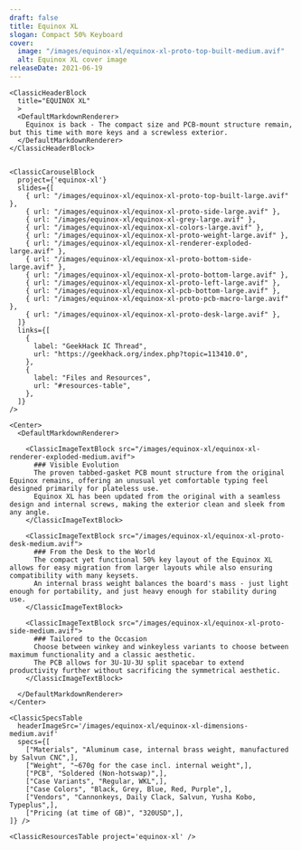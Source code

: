 ```yaml
---
draft: false
title: Equinox XL
slogan: Compact 50% Keyboard
cover:
  image: "/images/equinox-xl/equinox-xl-proto-top-built-medium.avif"
  alt: Equinox XL cover image
releaseDate: 2021-06-19
---
```


<DefaultLayout title={frontmatter.title}>

  <ClassicBlurredHeader src={frontmatter.cover.image} />

  <div class="container mx-auto">

    <ClassicHeaderBlock 
      title="EQUINOX XL"
      >
      <DefaultMarkdownRenderer>
        Equinox is back - The compact size and PCB-mount structure remain, but this time with more keys and a screwless exterior.
      </DefaultMarkdownRenderer>
    </ClassicHeaderBlock>


    <ClassicCarouselBlock 
      project={'equinox-xl'} 
      slides={[
        { url: "/images/equinox-xl/equinox-xl-proto-top-built-large.avif" },
        { url: "/images/equinox-xl/equinox-xl-proto-side-large.avif" },
        { url: "/images/equinox-xl/equinox-xl-grey-large.avif" },
        { url: "/images/equinox-xl/equinox-xl-colors-large.avif" },
        { url: "/images/equinox-xl/equinox-xl-proto-weight-large.avif" },
        { url: "/images/equinox-xl/equinox-xl-renderer-exploded-large.avif" },
        { url: "/images/equinox-xl/equinox-xl-proto-bottom-side-large.avif" },
        { url: "/images/equinox-xl/equinox-xl-proto-bottom-large.avif" },
        { url: "/images/equinox-xl/equinox-xl-proto-left-large.avif" },
        { url: "/images/equinox-xl/equinox-xl-pcb-bottom-large.avif" },
        { url: "/images/equinox-xl/equinox-xl-proto-pcb-macro-large.avif" },
        { url: "/images/equinox-xl/equinox-xl-proto-desk-large.avif" },
      ]} 
      links={[
        {
          label: "GeekHack IC Thread",
          url: "https://geekhack.org/index.php?topic=113410.0",
        },
        {
          label: "Files and Resources",
          url: "#resources-table",
        },
      ]}
    />

    <Center>
      <DefaultMarkdownRenderer>

        <ClassicImageTextBlock src="/images/equinox-xl/equinox-xl-renderer-exploded-medium.avif">
          ### Visible Evolution
          The proven tabbed-gasket PCB mount structure from the original Equinox remains, offering an unusual yet comfortable typing feel designed primarily for plateless use.
          Equinox XL has been updated from the original with a seamless design and internal screws, making the exterior clean and sleek from any angle.
        </ClassicImageTextBlock>

        <ClassicImageTextBlock src="/images/equinox-xl/equinox-xl-proto-desk-medium.avif">
          ### From the Desk to the World
          The compact yet functional 50% key layout of the Equinox XL allows for easy migration from larger layouts while also ensuring compatibility with many keysets.
          An internal brass weight balances the board's mass - just light enough for portability, and just heavy enough for stability during use. 
        </ClassicImageTextBlock> 

        <ClassicImageTextBlock src="/images/equinox-xl/equinox-xl-proto-side-medium.avif">
          ### Tailored to the Occasion
          Choose between winkey and winkeyless variants to choose between maximum functionality and a classic aesthetic.  
          The PCB allows for 3U-1U-3U split spacebar to extend productivity further without sacrificing the symmetrical aesthetic.
        </ClassicImageTextBlock> 

      </DefaultMarkdownRenderer>
    </Center>

    <ClassicSpecsTable 
      headerImageSrc='/images/equinox-xl/equinox-xl-dimensions-medium.avif' 
      specs={[
        ["Materials", "Aluminum case, internal brass weight, manufactured by Salvun CNC",],
        ["Weight", "~670g for the case incl. internal weight",],
        ["PCB", "Soldered (Non-hotswap)",],
        ["Case Variants", "Regular, WKL",],
        ["Case Colors", "Black, Grey, Blue, Red, Purple",],
        ["Vendors", "Cannonkeys, Daily Clack, Salvun, Yusha Kobo, Typeplus",],
        ["Pricing (at time of GB)", "320USD",],
    ]} />

    <ClassicResourcesTable project='equinox-xl' />

  </div>

</DefaultLayout>
